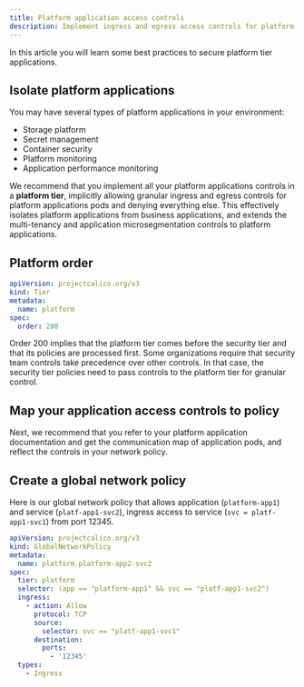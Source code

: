 ```yaml
---
title: Platform application access controls
description: Implement ingress and egress access controls for platform applications.
---
```


In this article you will learn some best practices to secure platform tier applications.

## Isolate platform applications

You may have several types of platform applications in your environment:

- Storage platform
- Secret management
- Container security
- Platform monitoring
- Application performance monitoring

We recommend that you implement all your platform applications controls in a **platform tier**, implicitly allowing granular ingress and egress controls for platform applications pods and denying everything else. This effectively isolates platform applications from business applications, and extends the multi-tenancy and application microsegmentation controls to platform applications.

## Platform order

```yaml
apiVersion: projectcalico.org/v3
kind: Tier
metadata:
  name: platform
spec:
  order: 200
```

Order 200 implies that the platform tier comes before the security tier and that its policies are processed first. Some organizations require that security team controls take precedence over other controls. In that case, the security tier policies need to pass controls to the platform tier for granular control.

## Map your application access controls to policy

Next, we recommend that you refer to your platform application documentation and get the communication map of application pods, and reflect the controls in your network policy.

## Create a global network policy

Here is our global network policy that allows application (`platform-app1`) and service (`platf-app1-svc2`), ingress access to service (`svc = platf-app1-svc1`) from port 12345.

```yaml
apiVersion: projectcalico.org/v3
kind: GlobalNetworkPolicy
metadata:
  name: platform.platform-app2-svc2
spec:
  tier: platform
  selector: (app == "platform-app1" && svc == "platf-app1-svc2")
  ingress:
    - action: Allow
      protocol: TCP
      source:
        selector: svc == "platf-app1-svc1"
      destination:
        ports:
          - '12345'
  types:
    - Ingress
```
